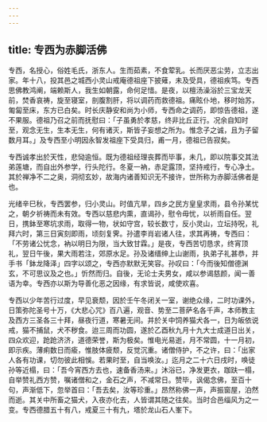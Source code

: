 ```yaml
---
---
---
```

title: 专西为赤脚活佛
---



专西，名授心，俗姓毛氏，浙东人。生而茹素，不食荤乳。长而厌恶尘劳，立志出家。年十八，投其邑之城西小灵山戒庵德祖座下披薙，未及受具，德祖疾笃。专西思佛教鸿阐，端赖斯人，我生如朝露，命何足惜。是夜，以檀汤澡浴於三宝龙天前，焚香哀祷，旋至寝室，剖腹割肝，将以调药而救德祖。痛眩仆地，移时始苏，匍匐至床，东方已白矣。时长庆静安和尚为小师，专西命之调药，即惊告德祖，遂不果服。德祖乃召之前而抚慰曰：「子虽勇於孝慈，终非比丘正行。况余自知时至，观念无生，生本无生，何有诸灭，斯皆子妄想之所为。惟念子之诚，且为子留数月耳。」及专西至小明因永智发祖座下受具归，甫一月，德祖已告寂矣。

专西诚孝出於天性，悲恸逾恒。既为德祖经理丧葬而毕事，未几，即以院事交其法弟莲塘，而自出外参学，行头陀行。冬夏一衲，赤足露顶，坚持戒行，专心净土。其於禅净不二之奥，洞彻玄妙，故海内诸善知识无不接许，世所称为赤脚活佛者是也。

光绪辛巳秋，专西罢参，归小灵山。时值亢旱，四乡之民方皇皇求雨，县令孙某忧之，朝夕祈祷而未有效。专西以慈悲内熏，直谒孙，慰令毋忧，以祈雨自任。翌日，携鉢至寒坑求雨，取得一物，状如守宫，较长数寸，反小灵山，立坛持呪，礼拜六时，第三日寅刻即雨，顷刻复霁。孙遣李肖岩诸人往，求其再祷，专西曰：「不劳诸公忧念，衲以明日为限，当大致甘霖。」是夜，专西苦切恳求，终宵顶礼，翌日午後，果大雨若注，郊原水足。孙及诸缙绅上山谢雨，执弟子礼甚恭，并手书「鉢龙降泽」四字以颂之，专西亦默默无笑容。孙叹曰：「今而後知僧德渊玄，不可思议及之也。」忻然而归。自後，无论士夫男女，咸以参谒慈颜，闻一善语为幸。专西亦以斯为导善化恶之因缘，有求皆说，咸使欢喜。

专西以少年苦行过度，早见衰颓，因於壬午冬闭关一室，谢绝众缘，二时功课外，日策弥陀圣号十万，《大悲心咒》百八遍，观音、势至二菩萨名各千声，本师教主及西方三圣各三十拜，昼夜行道，寒暑无间。并於关中饲养猫犬各一，日为皈依说戒，猫不捕鼠，犬不秽食。迨三周而功圆，遂於乙酉秋九月十九大士成道日出关，四众欢迎，跄跄济济，道德荣誉，斯为极矣。惟电光易逝，月不常圆，十一月初，即示疾。薄痢数日而瘉，惟肢体疲颓，反觉沉重。诸僧侍护，不之许，曰：「出家人各有功课，切勿彼此相悞。若果时至，自当唤汝。」迄月之二十六日戌时，唤徒孙等近榻，曰：「吾今宵西方去也，速备香汤来。」沐浴已，净发更衣，跏趺一榻，自举赞礼西方赞，嘱诸僧和之，金石之声，不减常日。赞毕，讽偈念佛，至百十句，声渐低下，忽举首曰：「吾去矣，汝等珍重。」昂然称佛一声，声振窗屋，泊然而逝。其关中所畜之猫犬，入夜亦化去，人皆谓其随之往矣。当时合邑缁风为之一变。专西德腊五十有八，戒夏三十有九，塔於龙山石人峯下。